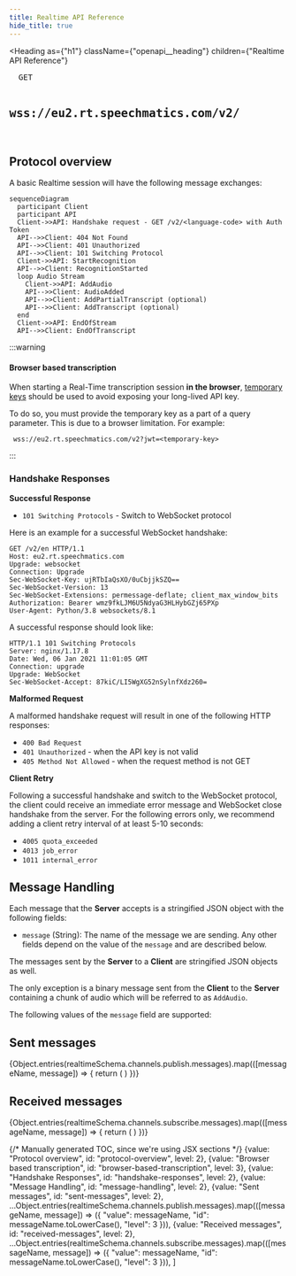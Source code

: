 ```yaml
---
title: Realtime API Reference
hide_title: true
---
```


<Heading
  as={"h1"}
  className={"openapi__heading"}
  children={"Realtime API Reference"}
>
</Heading>

<pre className="openapi__method-endpoint">
  <span className="badge badge--primary">GET</span>
  <h2 className="openapi__method-endpoint-path">wss://eu2.rt.speechmatics.com/v2/</h2>
</pre>

## Protocol overview

A basic Realtime session will have the following message exchanges:

```mermaid
sequenceDiagram
  participant Client
  participant API
  Client->>API: Handshake request - GET /v2/<language-code> with Auth Token
  API-->>Client: 404 Not Found
  API-->>Client: 401 Unauthorized
  API-->>Client: 101 Switching Protocol
  Client->>API: StartRecognition
  API-->>Client: RecognitionStarted
  loop Audio Stream
    Client->>API: AddAudio
    API-->>Client: AudioAdded
    API-->>Client: AddPartialTranscript (optional)
    API-->>Client: AddTranscript (optional)
  end
  Client->>API: EndOfStream
  API-->>Client: EndOfTranscript
```

:::warning
#### Browser based transcription

When starting a Real-Time transcription session **in the browser**, [temporary keys](/get-started/authentication#temporary-keys) should be used to avoid exposing your long-lived API key.

To do so, you must provide the temporary key as a part of a query parameter. This is due to a browser limitation. For example:

```url
 wss://eu2.rt.speechmatics.com/v2?jwt=<temporary-key>
```
:::


### Handshake Responses

**Successful Response**

- `101 Switching Protocols` - Switch to WebSocket protocol

Here is an example for a successful WebSocket handshake:

```
GET /v2/en HTTP/1.1
Host: eu2.rt.speechmatics.com
Upgrade: websocket
Connection: Upgrade
Sec-WebSocket-Key: ujRTbIaQsXO/0uCbjjkSZQ==
Sec-WebSocket-Version: 13
Sec-WebSocket-Extensions: permessage-deflate; client_max_window_bits
Authorization: Bearer wmz9fkLJM6U5NdyaG3HLHybGZj65PXp
User-Agent: Python/3.8 websockets/8.1
```

A successful response should look like:

```
HTTP/1.1 101 Switching Protocols
Server: nginx/1.17.8
Date: Wed, 06 Jan 2021 11:01:05 GMT
Connection: upgrade
Upgrade: WebSocket
Sec-WebSocket-Accept: 87kiC/LI5WgXG52nSylnfXdz260=
```

**Malformed Request**

A malformed handshake request will result in one of the following HTTP responses:

- `400 Bad Request`
- `401 Unauthorized` - when the API key is not valid
- `405 Method Not Allowed` - when the request method is not GET

**Client Retry**

Following a successful handshake and switch to the WebSocket protocol, the client could receive an immediate error message and WebSocket close handshake from the server.
For the following errors only, we recommend adding a client retry interval of at least 5-10 seconds:

- `4005 quota_exceeded`
- `4013 job_error`
- `1011 internal_error`

## Message Handling

Each message that the **Server** accepts is a stringified JSON object with the following fields:

- `message` (String): The name of the message we are sending. Any other fields depend on the value of the `message` and are described below.

The messages sent by the **Server** to a **Client** are stringified JSON objects as well.

The only exception is a binary message sent from the **Client** to the **Server** containing a chunk of audio which will be referred to as `AddAudio`.

The following values of the `message` field are supported:

## Sent messages


<Flex direction="column" gap="4">
{Object.entries(realtimeSchema.channels.publish.messages).map(([messageName, message]) => {
  return (
    <AsyncAPIMessage
      key={messageName}
      messageName={messageName}
      message={message}
      channel="publish"
    />
  )
  })}
</Flex>

## Received messages

<Flex direction="column" gap="4">
{Object.entries(realtimeSchema.channels.subscribe.messages).map(([messageName, message]) => {
  return (
    <AsyncAPIMessage
      key={messageName}
      messageName={messageName}
      message={message}
      channel="subscribe"
    />
  )
  })}
</Flex>

{/* Manually generated TOC, since we're using JSX sections */}
  {value: "Protocol overview", id: "protocol-overview", level: 2},
  {value: "Browser based transcription", id: "browser-based-transcription", level: 3},
  {value: "Handshake Responses", id: "handshake-responses", level: 2},
  {value: "Message Handling", id: "message-handling", level: 2},
  {value: "Sent messages", id: "sent-messages", level: 2},
  ...Object.entries(realtimeSchema.channels.publish.messages).map(([messageName, message]) => ({
    "value": messageName,
    "id": messageName.toLowerCase(),
    "level": 3
  })),
  {value: "Received messages", id: "received-messages", level: 2},
  ...Object.entries(realtimeSchema.channels.subscribe.messages).map(([messageName, message]) => ({
    "value": messageName,
    "id": messageName.toLowerCase(),
    "level": 3
  })),
]